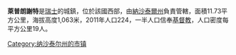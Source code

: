 '''萊普朗謝特'''是[[瑞士|瑞士]]的城鎮，位於該國西部，由[[納沙泰爾州|納沙泰爾州]]負責管轄，面積11.73平方公里，海拔高度1,063米，2011年人口224，一半人口信奉[[基督教|基督教]]，人口密度每平方公里19人。

{{Switzerland-geo-stub}}
[[Category:纳沙泰尔州的市镇|Category:纳沙泰尔州的市镇]]